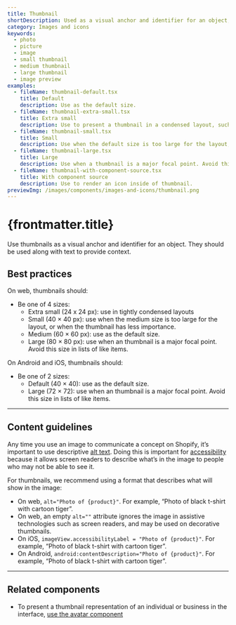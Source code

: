 ```yaml
---
title: Thumbnail
shortDescription: Used as a visual anchor and identifier for an object, along with text to provide context.
category: Images and icons
keywords:
  - photo
  - picture
  - image
  - small thumbnail
  - medium thumbnail
  - large thumbnail
  - image preview
examples:
  - fileName: thumbnail-default.tsx
    title: Default
    description: Use as the default size.
  - fileName: thumbnail-extra-small.tsx
    title: Extra small
    description: Use to present a thumbnail in a condensed layout, such as a data table cell or an action list item.
  - fileName: thumbnail-small.tsx
    title: Small
    description: Use when the default size is too large for the layout, or when the thumbnail has less importance.
  - fileName: thumbnail-large.tsx
    title: Large
    description: Use when a thumbnail is a major focal point. Avoid this size in lists of like items.
  - fileName: thumbnail-with-component-source.tsx
    title: With component source
    description: Use to render an icon inside of thumbnail.
previewImg: /images/components/images-and-icons/thumbnail.png
---
```


# {frontmatter.title}

<Lede>

Use thumbnails as a visual anchor and identifier for an object. They should be used along with text to provide context.

</Lede>

<Examples />

<Props componentName={frontmatter.title} />

## Best practices

On web, thumbnails should:

- Be one of 4 sizes:
  - Extra small (24 x 24 px): use in tightly condensed layouts
  - Small (40 × 40 px): use when the medium size is too large for the layout, or when the thumbnail has less importance.
  - Medium (60 × 60 px): use as the default size.
  - Large (80 × 80 px): use when an thumbnail is a major focal point. Avoid this size in lists of like items.

On Android and iOS, thumbnails should:

- Be one of 2 sizes:
  - Default (40 × 40): use as the default size.
  - Large (72 × 72): use when an thumbnail is a major focal point. Avoid this size in lists of like items.

---

## Content guidelines

Any time you use an image to communicate a concept on Shopify, it’s important to use descriptive [alt text](/content/alternative-text). Doing this is important for [accessibility](/foundations/internationalization) because it allows screen readers to describe what’s in the image to people who may not be able to see it.

For thumbnails, we recommend using a format that describes what will show in the image:

- On web, `alt="Photo of {product}"`. For example, “Photo of black t-shirt with cartoon tiger”.
- On web, an empty `alt=""` attribute ignores the image in assistive technologies such as screen readers, and may be used on decorative thumbnails.
- On iOS, `imageView.accessibilityLabel = "Photo of {product}"`. For example, “Photo of black t-shirt with cartoon tiger”.
- On Android, `android:contentDescription="Photo of {product}"`. For example, “Photo of black t-shirt with cartoon tiger”.

---

## Related components

- To present a thumbnail representation of an individual or business in the interface, [use the avatar component](/components/avatar)
